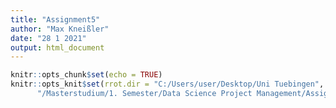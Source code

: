 ```yaml
---
title: "Assignment5"
author: "Max Kneißler"
date: "28 1 2021"
output: html_document
---
```


```r
knitr::opts_chunk$set(echo = TRUE)
knitr::opts_knit$set(rrot.dir = "C:/Users/user/Desktop/Uni Tuebingen",
      "/Masterstudium/1. Semester/Data Science Project Management/Assignment5")
```

